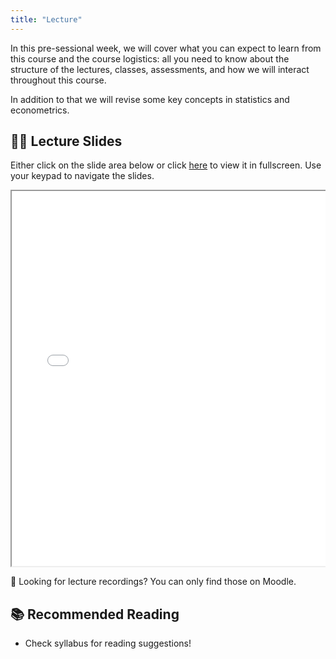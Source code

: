 ```yaml
---
title: "Lecture"
---
```


In this pre-sessional week, we will cover what you can expect to learn from this course and the course logistics: all you need to know about the structure of the lectures, classes, assessments, and how we will interact throughout this course. 

In addition to that we will revise some key concepts in statistics and econometrics.

## 👨‍🏫 Lecture Slides 

Either click on the slide area below or click [here](slides.qmd) to view it in fullscreen.
Use your keypad to navigate the slides.

<div class="container" style="position: relative;overflow: hidden;width: 100%;min-height:600px;">
<iframe src="slides.html" style="position=absolute;top: 0;left: 0;bottom: 0;right: 0;width: 100%;min-height:600px;"></iframe>
</div>

🎥 Looking for lecture recordings? You can only find those on Moodle.

## 📚 Recommended Reading

- Check syllabus for reading suggestions!

